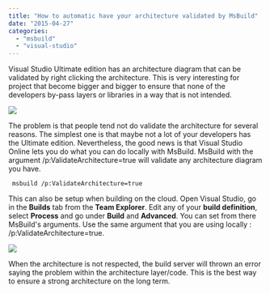 ```yaml
---
title: "How to automatic have your architecture validated by MsBuild"
date: "2015-04-27"
categories: 
  - "msbuild"
  - "visual-studio"
---
```


Visual Studio Ultimate edition has an architecture diagram that can be validated by right clicking the architecture. This is very interesting for project that become bigger and bigger to ensure that none of the developers by-pass layers or libraries in a way that is not intended.

![](images/ValidateArchitectureInsideVisualStudio-400x294.png)

The problem is that people tend not do validate the architecture for several reasons. The simplest one is that maybe not a lot of your developers has the Ultimate edition. Nevertheless, the good news is that Visual Studio Online lets you do what you can do locally with MsBuild. MsBuild with the argument /p:ValidateArchitecture=true will validate any architecture diagram you have.

``` 
 msbuild /p:ValidateArchitecture=true 
``` 

This can also be setup when building on the cloud. Open Visual Studio, go in the **Builds** tab from the **Team Explorer**. Edit any of your **build definition**, select **Process** and go under **Build** and **Advanced**. You can set from there MsBuild's arguments. Use the same argument that you are using locally : /p:ValidateArchitecture=true.

![](images/ArchitectureValidationFromMsBuildOnline-400x100.png)

When the architecture is not respected, the build server will thrown an error saying the problem within the architecture layer/code. This is the best way to ensure a strong architecture on the long term.
